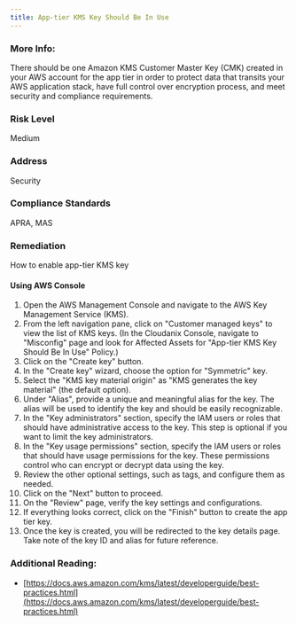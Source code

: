 ```yaml
---
title: App-tier KMS Key Should Be In Use
---
```


### More Info:

There should be one Amazon KMS Customer Master Key (CMK) created in your AWS account for the app tier in order to protect data that transits your AWS application stack, have full control over encryption process, and meet security and compliance requirements.

### Risk Level

Medium

### Address

Security

### Compliance Standards

APRA, MAS

### Remediation

How to enable app-tier KMS key

#### Using AWS Console

1. Open the AWS Management Console and navigate to the AWS Key Management Service (KMS).
2. From the left navigation pane, click on "Customer managed keys" to view the list of KMS keys.
    (In the Cloudanix Console, navigate to "Misconfig" page and look for Affected Assets for "App-tier KMS Key Should Be In Use" Policy.)
3. Click on the "Create key" button.
4. In the "Create key" wizard, choose the option for "Symmetric" key.
5. Select the "KMS key material origin" as "KMS generates the key material" (the default option).
6. Under "Alias", provide a unique and meaningful alias for the key. The alias will be used to identify the key and should be easily recognizable.
7. In the "Key administrators" section, specify the IAM users or roles that should have administrative access to the key. This step is optional if you want to limit the key administrators.
8. In the "Key usage permissions" section, specify the IAM users or roles that should have usage permissions for the key. These permissions control who can encrypt or decrypt data using the key.
9. Review the other optional settings, such as tags, and configure them as needed.
10. Click on the "Next" button to proceed.
11. On the "Review" page, verify the key settings and configurations.
12. If everything looks correct, click on the "Finish" button to create the app tier key.
13. Once the key is created, you will be redirected to the key details page. Take note of the key ID and alias for future reference.

### Additional Reading:

- [https://docs.aws.amazon.com/kms/latest/developerguide/best-practices.html](https://docs.aws.amazon.com/kms/latest/developerguide/best-practices.html)
